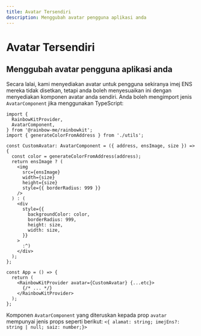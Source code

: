 ```yaml
---
title: Avatar Tersendiri
description: Menggubah avatar pengguna aplikasi anda
---
```


# Avatar Tersendiri

## Menggubah avatar pengguna aplikasi anda

Secara lalai, kami menyediakan avatar untuk pengguna sekiranya imej ENS mereka tidak disetkan, tetapi anda boleh menyesuaikan ini dengan menyediakan komponen avatar anda sendiri. Anda boleh mengimport jenis `AvatarComponent` jika menggunakan TypeScript:

```tsx
import {
  RainbowKitProvider,
  AvatarComponent,
} from '@rainbow-me/rainbowkit';
import { generateColorFromAddress } from './utils';

const CustomAvatar: AvatarComponent = ({ address, ensImage, size }) => {
  const color = generateColorFromAddress(address);
  return ensImage ? (
    <img
      src={ensImage}
      width={size}
      height={size}
      style={{ borderRadius: 999 }}
    />
  ) : (
    <div
      style={{
        backgroundColor: color,
        borderRadius: 999,
        height: size,
        width: size,
      }}
    >
      :^)
    </div>
  );
};

const App = () => {
  return (
    <RainbowKitProvider avatar={CustomAvatar} {...etc}>
      {/* ... */}
    </RainbowKitProvider>
  );
};
```

Komponen `AvatarComponent` yang diteruskan kepada prop `avatar` mempunyai jenis props seperti berikut: `<{ alamat: string; imejEns?: string | null; saiz: number;}>`
